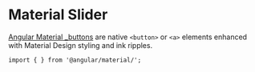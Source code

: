 
<Meta title="Forms/Slider/Overview" />

# Material Slider

[Angular Material \_buttons](https://material.angular.io/components/button/api) are native `<button>` or `<a>` elements enhanced with Material Design styling and ink ripples. <br />

`import { } from '@angular/material/';`

```

```
